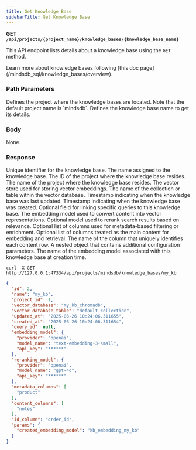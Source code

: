 ```yaml
---
title: Get Knowledge Base
sidebarTitle: Get Knowledge Base
---
```


**GET `/api/projects/{project_name}/knowledge_bases/{knowledge_base_name}`**

This API endpoint lists details about a knowledge base using the `GET` method.

<Tip>
Learn more about knowledge bases following [this doc page](/mindsdb_sql/knowledge_bases/overview).
</Tip>

### Path Parameters

<ParamField body='project_name' type='string' required>
Defines the project where the knowledge bases are located. Note that the default project name is `mindsdb`.
</ParamField>

<ParamField body='knowledge_base_name' type='string' required>
Defines the knowledge base name to get its details.
</ParamField>

### Body

None.

### Response

<ResponseField name="id" type="string" required>  
Unique identifier for the knowledge base.
</ResponseField>

<ResponseField name="name" type="string" required>  
The name assigned to the knowledge base.
</ResponseField>

<ResponseField name="project_id" type="string" required>  
The ID of the project where the knowledge base resides.
</ResponseField>

<ResponseField name="project_name" type="string" required>  
The name of the project where the knowledge base resides.
</ResponseField>

<ResponseField name="vector_database" type="string" required>  
The vector store used for storing vector embeddings.
</ResponseField>

<ResponseField name="vector_database_table" type="string" required>  
The name of the collection or table within the vector database.
</ResponseField>

<ResponseField name="updated_at" type="string" required>  
Timestamp indicating when the knowledge base was last updated.
</ResponseField>

<ResponseField name="created_at" type="string" required>  
Timestamp indicating when the knowledge base was created.
</ResponseField>

<ResponseField name="query_id" type="string" required="false">  
Optional field for linking specific queries to this knowledge base.
</ResponseField>

<ResponseField name="embedding_model" type="string" required="false">  
The embedding model used to convert content into vector representations.
</ResponseField>

<ResponseField name="reranking_model" type="string" required="false">  
Optional model used to rerank search results based on relevance.
</ResponseField>

<ResponseField name="metadata_columns" type="list" required="false">  
Optional list of columns used for metadata-based filtering or enrichment.
</ResponseField>

<ResponseField name="content_columns" type="list" required="false">  
Optional list of columns treated as the main content for embedding and retrieval.
</ResponseField>

<ResponseField name="id_column" type="string" required="false">  
The name of the column that uniquely identifies each content row.
</ResponseField>

<ResponseField name="params" type="object" required="false">  
A nested object that contains additional configuration parameters.
</ResponseField>

<ResponseField name="params.created_embedding_model" type="string" required="false">  
The name of the embedding model associated with this knowledge base at creation time.
</ResponseField>

<RequestExample>

```shell Shell
curl -X GET http://127.0.0.1:47334/api/projects/mindsdb/knowledge_bases/my_kb
```

</RequestExample>

<ResponseExample>

```json Response
{
  "id": 2,
  "name": "my_kb",
  "project_id": 1,
  "vector_database": "my_kb_chromadb",
  "vector_database_table": "default_collection",
  "updated_at": "2025-06-26 10:24:06.311655",
  "created_at": "2025-06-26 10:24:06.311654",
  "query_id": null,
  "embedding_model": {
    "provider": "openai",
    "model_name": "text-embedding-3-small",
    "api_key": "******"
  },
  "reranking_model": {
    "provider": "openai",
    "model_name": "gpt-4o",
    "api_key": "******"
  },
  "metadata_columns": [
    "product"
  ],
  "content_columns": [
    "notes"
  ],
  "id_column": "order_id",
  "params": {
    "created_embedding_model": "kb_embedding_my_kb"
  }
}

```

</ResponseExample>
